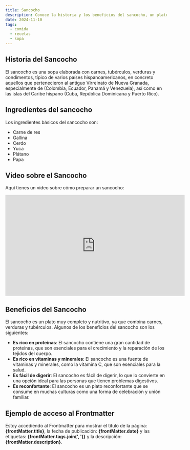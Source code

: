 ```yaml
---
title: Sancocho
description: Conoce la historia y los beneficios del sancocho, un plato tradicional en todo el mundo.
date: 2024-11-10
tags:
  - comida
  - recetas
  - sopa
---
```


## Historia del Sancocho

El sancocho es una sopa elaborada con carnes, tubérculos, verduras y condimentos, 
típico de varios países hispanoamericanos, en concreto aquellos que pertenecieron al antiguo 
Virreinato de Nueva Granada, especialmente de (Colombia, Ecuador, Panamá y Venezuela),
así como en las islas del Caribe hispano (Cuba, República Dominicana y Puerto Rico).

## Ingredientes del sancocho

Los ingredientes básicos del sancocho son:

- Carne de res
- Gallina
- Cerdo
- Yuca
- Plátano
- Papa


## Video sobre el Sancocho

Aquí tienes un video sobre cómo preparar un sancocho:
 
<iframe 
    width="560" 
    height="315" 
    src="https://www.youtube.com/embed/Ep2vKrAARHI" 
    title="YouTube video player" 
    frameBorder="0" 
    allow="accelerometer; autoplay; clipboard-write; encrypted-media; gyroscope; picture-in-picture" 
    allowFullScree
>
</iframe>

## Beneficios del Sancocho

El sancocho es un plato muy completo y nutritivo, ya que combina carnes, verduras y tubérculos.
Algunos de los beneficios del sancocho son los siguientes:

- **Es rico en proteínas**: El sancocho contiene una gran cantidad de proteínas, que son esenciales para el crecimiento y la reparación de los tejidos del cuerpo.
- **Es rico en vitaminas y minerales**: El sancocho es una fuente de vitaminas y minerales, como la vitamina C, que son esenciales para la salud.
- **Es fácil de digerir**: El sancocho es fácil de digerir, lo que lo convierte en una opción ideal para las personas que tienen problemas digestivos.
- **Es reconfortante**: El sancocho es un plato reconfortante que se consume en muchas culturas como una forma de celebración y unión familiar.

## Ejemplo de acceso al Frontmatter

Estoy accediendo al Frontmatter para mostrar el título de la página: **{frontMatter.title}**, la fecha de publicación: **{frontMatter.date}** y las etiquetas: **{frontMatter.tags.join(', ')}** y la descripción: **{frontMatter.description}**.